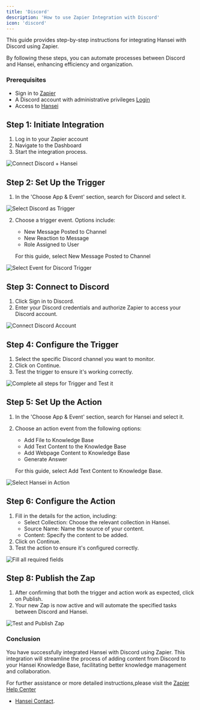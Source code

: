 ```yaml
---
title: 'Discord'
description: 'How to use Zapier Integration with Discord'
icon: 'discord'
---
```


This guide provides step-by-step instructions for integrating Hansei with Discord using Zapier. 

By following these steps, you can automate processes between Discord and Hansei, enhancing efficiency and organization.

### Prerequisites
- Sign in to [Zapier](https://zapier.com/sign-up?utm_adgroup=brand_existing&gclid=CjwKCAiAjrarBhAWEiwA2qWdCGW11lcQCuGxav7Rwok_QPsNlNLmN_SPBZg-3-0tpJP_n5DdQorAsxoCPaoQAvD_BwE&utm_medium=cpc&utm_term=zapier%20account&gad_source=1&utm_content=1007808&utm_source=google&utm_campaign=gaw-gbl-nua-search-brand-remarketing)
- A Discord account with administrative privileges [Login](https://hammerandchisel.zendesk.com/auth/v2/login/signin?return_to=https%3A%2F%2Fsupport.discord.com%2Fhc%2Fen-us%2Fcommunity%2Fposts%2F360056220432-Login&theme=hc&locale=en-us&brand_id=96508&auth_origin=96508%2Ctrue%2Ctrue)
- Access to [Hansei](https://hansei.app/login)

## Step 1: Initiate Integration
1. Log in to your Zapier account
2. Navigate to the Dashboard
3. Start the integration process.

<img
  src="/images/discord/1.png"
  alt="Connect Discord + Hansei"
/>

## Step 2: Set Up the Trigger
1. In the 'Choose App & Event' section, search for Discord and select it.

<img
  src="/images/discord/2.png"
  alt="Select Discord as Trigger"
/>

2. Choose a trigger event. Options include:
   - New Message Posted to Channel
   - New Reaction to Message
   - Role Assigned to User

   For this guide, select New Message Posted to Channel

<img
  src="/images/discord/3.png"
  alt="Select Event for Discord Trigger"
/>


## Step 3: Connect to Discord
1. Click Sign in to Discord.
2. Enter your Discord credentials and authorize Zapier to access your Discord account.

<img
  src="/images/discord/4.png"
  alt="Connect Discord Account"
/>

## Step 4: Configure the Trigger
1. Select the specific Discord channel you want to monitor.
2. Click on Continue.
3. Test the trigger to ensure it's working correctly.

<img
  src="/images/discord/5.png"
  alt="Complete all steps for Trigger and Test it"
/>

## Step 5: Set Up the Action
1. In the 'Choose App & Event' section, search for Hansei and select it.
2. Choose an action event from the following options:
   - Add File to Knowledge Base
   - Add Text Content to the Knowledge Base
   - Add Webpage Content to Knowledge Base
   - Generate Answer

   For this guide, select Add Text Content to Knowledge Base.

<img
  src="/images/discord/6.png"
  alt="Select Hansei in Action"
/>

## Step 6: Configure the Action
1. Fill in the details for the action, including:
   - Select Collection: Choose the relevant collection in Hansei.
   - Source Name: Name the source of your content.
   - Content: Specify the content to be added.
2. Click on Continue.
3. Test the action to ensure it's configured correctly.


<img
  src="/images/discord/7.png"
  alt="Fill all required fields"
/>

## Step 8: Publish the Zap
1. After confirming that both the trigger and action work as expected, click on Publish.
2. Your new Zap is now active and will automate the specified tasks between Discord and Hansei.

<img
  src="/images/discord/8.png"
  alt="Test and Publish Zap"
/>

### Conclusion

You have successfully integrated Hansei with Discord using Zapier. This integration will streamline the process of adding content from Discord to your Hansei Knowledge Base, facilitating better knowledge management and collaboration.

For further assistance or more detailed instructions,please visit the 
[Zapier Help Center](https://zapier.com/help/)
- [Hansei Contact](https://hansei.app/contact).
